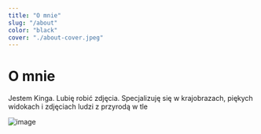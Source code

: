 ```yaml
---
title: "O mnie"
slug: "/about"
color: "black"
cover: "./about-cover.jpeg"
---
```


# O mnie

Jestem Kinga. Lubię robić zdjęcia. Specjalizuję się w krajobrazach, piękych widokach i zdjęciach ludzi z przyrodą w tle

<Row>
<Col>

![image](./about-cover.jpeg)

</Col>
</Row>